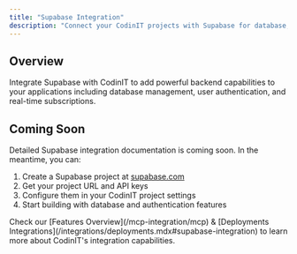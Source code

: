 ```yaml
---
title: "Supabase Integration"
description: "Connect your CodinIT projects with Supabase for database, authentication, and real-time functionality"
---
```


## Overview

Integrate Supabase with CodinIT to add powerful backend capabilities to your applications including database management, user authentication, and real-time subscriptions.

## Coming Soon

Detailed Supabase integration documentation is coming soon. In the meantime, you can:

1. Create a Supabase project at [supabase.com](https://supabase.com)
2. Get your project URL and API keys
3. Configure them in your CodinIT project settings
4. Start building with database and authentication features

<Info>
Check our [Features Overview](/mcp-integration/mcp) & [Deployments Integrations](/integrations/deployments.mdx#supabase-integration) to learn more about CodinIT's integration capabilities.
</Info>
